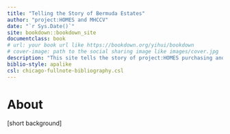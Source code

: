 ```yaml
--- 
title: "Telling the Story of Bermuda Estates"
author: "project:HOMES and MHCCV"
date: "`r Sys.Date()`"
site: bookdown::bookdown_site
documentclass: book
# url: your book url like https://bookdown.org/yihui/bookdown
# cover-image: path to the social sharing image like images/cover.jpg
description: "This site tells the story of project:HOMES purchasing and operating Bermuda Estates, a mobile home park in Chesterfield County."
biblio-style: apalike
csl: chicago-fullnote-bibliography.csl
---
```


# About {-}

[short background]
